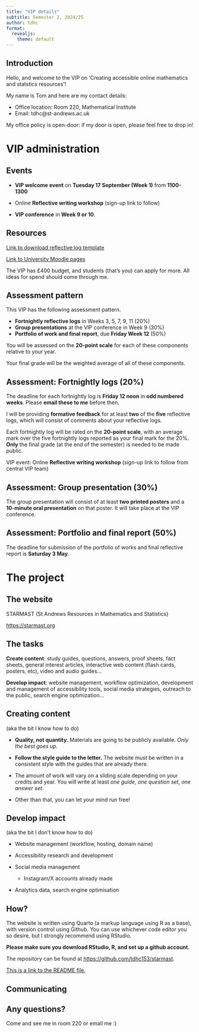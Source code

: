 ```yaml
---
title: "VIP details"
subtitle: Semester 2, 2024/25
author: tdhc
format: 
  revealjs:
    theme: default
---
```


## Introduction

Hello, and welcome to the VIP on 'Creating accessible online mathematics and statstics resources'!

My name is Tom and here are my contact details:

- Office location: Room 220, Mathematical Institute
- Email: tdhc@st-andrews.ac.uk

My office policy is open-door: if my door is open, please feel free to drop in!

# VIP administration

## Events

- **VIP welcome event** on **Tuesday 17 September (Week 1)** from **1100-1300**

- Online **Reflective writing workshop** (sign-up link to follow)

- **VIP conference** in **Week 9 or 10**.

## Resources

[Link to download reflective log template](VIPReflectiveLogTemplate.docx)

[Link to University Moodle pages](https://moody.st-andrews.ac.uk/moodle/course/view.php?id=9517)

The VIP has £400 budget, and students (that's you) can apply for more. All ideas for spend should come through me.

## Assessment pattern

This VIP has the following assessment pattern. 

- **Fortnightly reflective logs** in Weeks 3, 5, 7, 9, 11 (20%)
- **Group presentations** at the VIP conference in Week 9 (30%)
- **Portfolio of work and final report**, due **Friday Week 12** (50%)

You will be assessed on the **20-point scale** for each of these components relative to your year. 

Your final grade will be the weighted average of all of these components. 

## Assessment: Fortnightly logs (20%)

The deadline for each fortnightly log is **Friday 12 noon** in **odd numbered weeks**. Please **email these to me** before then. 

I will be providing **formative feedback** for at least **two** of the **five** reflective logs, which will consist of comments about your reflective logs.

Each fortnightly log will be rated on the **20-point scale**, with an average mark over the five fortnightly logs reported as your final mark for the 20%. **Only** the final grade (at the end of the semester) is needed to be made public. 

VIP event: Online **Reflective writing workshop** (sign-up link to follow from central VIP team)

## Assessment: Group presentation (30%)

The group presentation will consist of at least **two printed posters** and a **10-minute oral presentation** on that poster. It will take place at the VIP conference.

## Assessment: Portfolio and final report (50%)

The deadline for submission of the portfolio of works and final reflective report is **Saturday 3 May**.

# The project

## The website

STARMAST (St Andrews Resources in Mathematics and Statistics)

[https://starmast.org](https://starmast.org)

## The tasks

**Create content**: study guides, questions, answers, proof sheets, fact sheets, general interest articles, interactive web content (flash cards, posters, etc), video and audio guides...

**Develop impact**: website management, workflow optimization, development and management of accessibility tools, social media strategies, outreach to the public, search engine optimization...

## Creating content

(aka the bit I know how to do)

- **Quality, not quantity.** Materials are going to be publicly available. *Only the best goes up.*

- **Follow the style guide to the letter.** The website *must* be written in a consistent style with the guides that are already there.

- The amount of work will vary on a sliding scale depending on your credits and year. You will write at least *one guide*, *one question set*, *one answer set*.

- Other than that, you can let your mind run free!

## Develop impact

(aka the bit I don't know how to do)

- Website management (workflow, hosting, domain name)

- Accessibility research and development

- Social media management

  - Instagram/X accounts already made

- Analytics data, search engine optimisation

## How?

The website is written using Quarto (a markup language using R as a base), with version control using Github. You can use whichever code editor you so desire, but I strongly recommend using RStudio. 

**Please make sure you download RStudio, R, and set up a github account.**

The repository can be found at [https://github.com/tdhc153/starmast](https://github.com/tdhc153/starmast).

[This is a link to the README file.](https://github.com/tdhc153/starmast/blob/master/README.md)

## Communicating



## Any questions?

Come and see me in room 220 or email me :)

